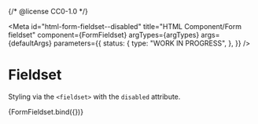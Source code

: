 {/* @license CC0-1.0 */}


<Meta
  id="html-form-fieldset--disabled"
  title="HTML Component/Form fieldset"
  component={FormFieldset}
  argTypes={argTypes}
  args={defaultArgs}
  parameters={{
    status: {
      type: "WORK IN PROGRESS",
    },
  }}
/>

# Fieldset

Styling via the `<fieldset>` with the `disabled` attribute.

<Canvas>
  <Story
    name="Disabled"
    args={{
      ...exampleArgs,
      disabled: true,
    }}
  >
    {FormFieldset.bind({})}
  </Story>
</Canvas>

<ArgsTable story="Disabled" />
